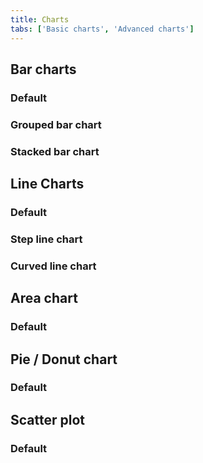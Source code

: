 ```yaml
---
title: Charts
tabs: ['Basic charts', 'Advanced charts']
---
```



## Bar charts

### Default

<Charts type="simpleBar" />

### Grouped bar chart

<Charts type="groupedBar" />

### Stacked bar chart

<Charts type="stackedBar" />

## Line Charts

### Default

### Step line chart

### Curved line chart

## Area chart

### Default

## Pie / Donut chart

### Default

## Scatter plot

### Default

```

```
